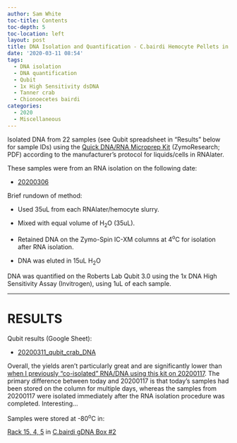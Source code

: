 ```yaml
---
author: Sam White
toc-title: Contents
toc-depth: 5
toc-location: left
layout: post
title: DNA Isolation and Quantification - C.bairdi Hemocyte Pellets in RNAlater
date: '2020-03-11 08:54'
tags:
  - DNA isolation
  - DNA quantification
  - Qubit
  - 1x High Sensitivity dsDNA
  - Tanner crab
  - Chionoecetes bairdi
categories:
  - 2020
  - Miscellaneous
---
```

Isolated DNA from 22 samples (see Qubit spreadsheet in "Results" below for sample IDs) using the [Quick DNA/RNA Microprep Kit](https://github.com/RobertsLab/resources/blob/master/protocols/Commercial_Protocols/ZymoResearch_quick-dna-rna_microprep_plus_kit_20190411.pdf) (ZymoResearch; PDF) according to the manufacturer's protocol for liquids/cells in RNAlater.

These samples were from an RNA isolation on the following date:

- [20200306](https://robertslab.github.io/sams-notebook/posts/2020/2020-03-06-RNA-Isolation-and-Quantification---C.bairdi-RNA-from-Hemolymph-Pellets-in-RNAlater/)

Brief rundown of method:

- Used 35uL from each RNAlater/hemocyte slurry.

- Mixed with equal volume of H<sub>2</sub>O (35uL).

- Retained DNA on the Zymo-Spin IC-XM columns at 4<sup>o</sup>C for isolation after RNA isolation.

- DNA was eluted in 15uL H<sub>2</sub>O

DNA was quantified on the Roberts Lab Qubit 3.0 using the 1x DNA High Sensitivity Assay (Invitrogen), using 1uL of each sample.

---

# RESULTS

Qubit results (Google Sheet):

- [20200311_qubit_crab_DNA](https://docs.google.com/spreadsheets/d/1tQ0P8NUK8INczs6s38Qr-52_1cbsUQW7hPieDpfKOJc/edit?usp=sharing)

Overall, the yields aren't particularly great and are significantly lower than [when I previously "co-isolated" RNA/DNA using this kit on 20200117](https://robertslab.github.io/sams-notebook/posts/2020/2020-01-17-DNA-Isolation-and-Quantification---C.bairdi-Hemolymph-Pellets-in-RNAlater/). The primary difference between today and 20200117 is that today's samples had been stored on the column for multiple days, whereas the samples from 20200117 were isolated immediately after the RNA isolation procedure was completed. Interesting...

Samples were stored at -80<sup>o</sup>C in:

[Rack 15, 4, 5](http://b.link/srlab-80C) in [C.bairdi gDNA Box #2](https://docs.google.com/spreadsheets/d/1EnI5UlvN8qoT3pB0VcP6Eu44BdiyyElToYA9VwukPEE/edit?usp=sharing)

